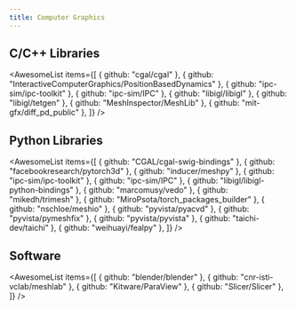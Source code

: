 ```yaml
---
title: Computer Graphics
---
```


## C/C++ Libraries

<AwesomeList
  items={[
    { github: "cgal/cgal" },
    { github: "InteractiveComputerGraphics/PositionBasedDynamics" },
    { github: "ipc-sim/ipc-toolkit" },
    { github: "ipc-sim/IPC" },
    { github: "libigl/libigl" },
    { github: "libigl/tetgen" },
    { github: "MeshInspector/MeshLib" },
    { github: "mit-gfx/diff_pd_public" },
  ]}
/>

## Python Libraries

<AwesomeList
  items={[
    { github: "CGAL/cgal-swig-bindings" },
    { github: "facebookresearch/pytorch3d" },
    { github: "inducer/meshpy" },
    { github: "ipc-sim/ipc-toolkit" },
    { github: "ipc-sim/IPC" },
    { github: "libigl/libigl-python-bindings" },
    { github: "marcomusy/vedo" },
    { github: "mikedh/trimesh" },
    { github: "MiroPsota/torch_packages_builder" },
    { github: "nschloe/meshio" },
    { github: "pyvista/pyacvd" },
    { github: "pyvista/pymeshfix" },
    { github: "pyvista/pyvista" },
    { github: "taichi-dev/taichi" },
    { github: "weihuayi/fealpy" },
  ]}
/>

## Software

<AwesomeList
  items={[
    { github: "blender/blender" },
    { github: "cnr-isti-vclab/meshlab" },
    { github: "Kitware/ParaView" },
    { github: "Slicer/Slicer" },
  ]}
/>
